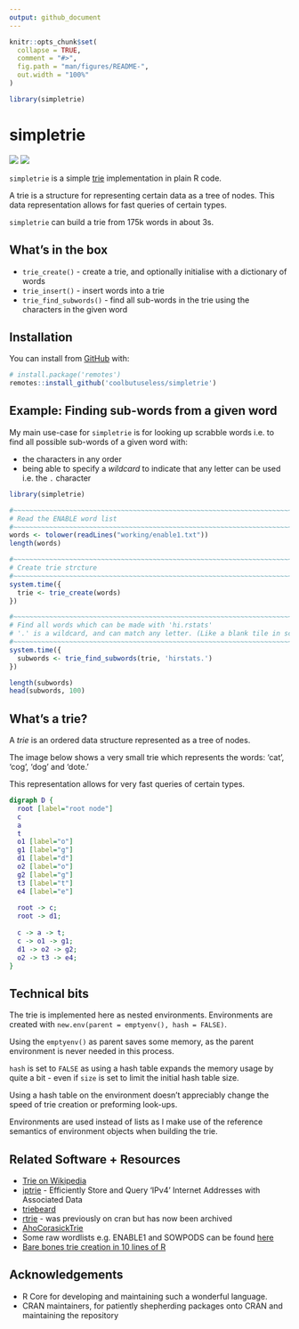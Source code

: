 ```yaml
---
output: github_document
---
```


<!-- README.md is generated from README.Rmd. Please edit that file -->

```r
knitr::opts_chunk$set(
  collapse = TRUE,
  comment = "#>",
  fig.path = "man/figures/README-",
  out.width = "100%"
)

library(simpletrie)
```

# simpletrie

<!-- badges: start -->
![](https://img.shields.io/badge/cool-useless-green.svg)
![](https://img.shields.io/badge/dependencies-zero-blue.svg)
<!-- badges: end -->

`simpletrie` is a simple [trie](https://en.wikipedia.org/wiki/Trie) implementation
in plain R code.

A trie is a structure for representing certain data as a tree of nodes. This 
data representation allows for fast queries of certain types.

`simpletrie` can build a trie from 175k words in about 3s.


## What's in the box

* `trie_create()` - create a trie, and optionally initialise with a dictionary of words
* `trie_insert()` - insert words into a trie
* `trie_find_subwords()` - find all sub-words in the trie using the characters in the given word


## Installation

You can install from [GitHub](https://github.com/coolbutuseless/simpletrie) with:

``` r
# install.package('remotes')
remotes::install_github('coolbutuseless/simpletrie')
```

## Example: Finding sub-words from a given word

My main use-case for `simpletrie` is for looking up scrabble words i.e. to find all possible sub-words of a given word with:

* the characters in any order
* being able to specify a *wildcard* to indicate that any letter can be used
  i.e. the `.` character


```r
library(simpletrie)

#~~~~~~~~~~~~~~~~~~~~~~~~~~~~~~~~~~~~~~~~~~~~~~~~~~~~~~~~~~~~~~~~~~~~~~~~~~~
# Read the ENABLE word list
#~~~~~~~~~~~~~~~~~~~~~~~~~~~~~~~~~~~~~~~~~~~~~~~~~~~~~~~~~~~~~~~~~~~~~~~~~~~
words <- tolower(readLines("working/enable1.txt"))
length(words)

#~~~~~~~~~~~~~~~~~~~~~~~~~~~~~~~~~~~~~~~~~~~~~~~~~~~~~~~~~~~~~~~~~~~~~~~~~~~
# Create trie strcture
#~~~~~~~~~~~~~~~~~~~~~~~~~~~~~~~~~~~~~~~~~~~~~~~~~~~~~~~~~~~~~~~~~~~~~~~~~~~
system.time({
  trie <- trie_create(words)
})

#~~~~~~~~~~~~~~~~~~~~~~~~~~~~~~~~~~~~~~~~~~~~~~~~~~~~~~~~~~~~~~~~~~~~~~~~~~~
# Find all words which can be made with 'hi.rstats'
# '.' is a wildcard, and can match any letter. (Like a blank tile in scrabble)
#~~~~~~~~~~~~~~~~~~~~~~~~~~~~~~~~~~~~~~~~~~~~~~~~~~~~~~~~~~~~~~~~~~~~~~~~~~~
system.time({
  subwords <- trie_find_subwords(trie, 'hirstats.')
})

length(subwords)
head(subwords, 100)
```


## What's a trie?

A *trie* is an ordered data structure represented as a tree of nodes.

The image below shows a very small trie which represents the words: 'cat', 'cog', 'dog' and 'dote.'

This representation allows for very fast queries of certain types.

```dot
digraph D {
  root [label="root node"]
  c
  a 
  t
  o1 [label="o"]
  g1 [label="g"]
  d1 [label="d"]
  o2 [label="o"]
  g2 [label="g"]
  t3 [label="t"]
  e4 [label="e"]
  
  root -> c;
  root -> d1;
  
  c -> a -> t;
  c -> o1 -> g1;
  d1 -> o2 -> g2;
  o2 -> t3 -> e4;
}
```


## Technical bits

The trie is implemented here as nested environments.  Environments are
created with `new.env(parent = emptyenv(), hash = FALSE)`.

Using the `emptyenv()` as parent saves some memory, as the parent
environment is never needed in this process.

`hash` is set to `FALSE` as using a hash table expands the memory
usage by quite a bit - even if `size` is set to limit the initial hash
table size.

Using a hash table on the environment doesn't 
appreciably change the speed of trie creation or preforming look-ups.

Environments are used instead of lists as I make use of the reference semantics
of environment objects when building the trie.


## Related Software + Resources

* [Trie on Wikipedia](https://en.wikipedia.org/wiki/Trie)
* [iptrie](https://github.com/hrbrmstr/iptrie) - Efficiently Store and Query ‘IPv4’ Internet Addresses with Associated Data
* [triebeard](https://cran.r-project.org/package=triebeard)
* [rtrie](https://cran.r-project.org/web/packages/rtrie/index.html) - was previously on cran but has now been archived
* [AhoCorasickTrie](https://cran.r-project.org/web/packages/AhoCorasickTrie/index.html)
* Some raw wordlists e.g. ENABLE1 and SOWPODS can be found [here](http://norvig.com/ngrams/)
* [Bare bones trie creation in 10 lines of R](http://stackoverflow.com/questions/27060453/how-to-build-an-alphabetical-tree-from-a-list-of-words-in-r) 

## Acknowledgements

* R Core for developing and maintaining such a wonderful language.
* CRAN maintainers, for patiently shepherding packages onto CRAN and maintaining
  the repository
